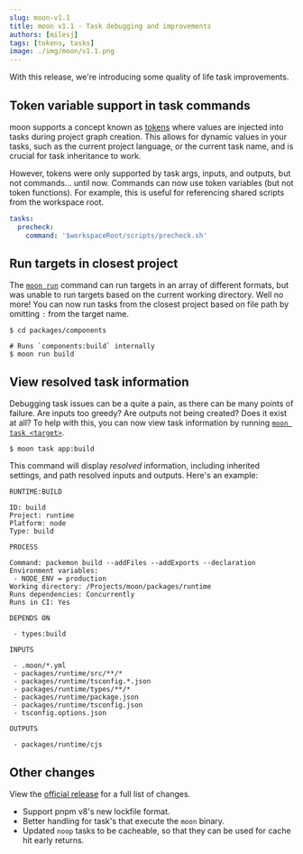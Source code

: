 ```yaml
---
slug: moon-v1.1
title: moon v1.1 - Task debugging and improvements
authors: [milesj]
tags: [tokens, tasks]
image: ./img/moon/v1.1.png
---
```


With this release, we're introducing some quality of life task improvements.

<!--truncate-->

## Token variable support in task commands

moon supports a concept known as [tokens](/docs/concepts/token) where values are injected into tasks
during project graph creation. This allows for dynamic values in your tasks, such as the current
project language, or the current task name, and is crucial for task inheritance to work.

However, tokens were only supported by task args, inputs, and outputs, but not commands... until
now. Commands can now use token variables (but not token functions). For example, this is useful for
referencing shared scripts from the workspace root.

```yaml title="moon.yml"
tasks:
  precheck:
    command: '$workspaceRoot/scripts/precheck.sh'
```

## Run targets in closest project

The [`moon run`](/docs/commands/run) command can run targets in an array of different formats, but
was unable to run targets based on the current working directory. Well no more! You can now run
tasks from the closest project based on file path by omitting `:` from the target name.

```shell
$ cd packages/components

# Runs `components:build` internally
$ moon run build
```

## View resolved task information

Debugging task issues can be a quite a pain, as there can be many points of failure. Are inputs too
greedy? Are outputs not being created? Does it exist at all? To help with this, you can now view
task information by running [`moon task <target>`](/docs/commands/task).

```shell
$ moon task app:build
```

This command will display _resolved_ information, including inherited settings, and path resolved
inputs and outputs. Here's an example:

```
RUNTIME:BUILD

ID: build
Project: runtime
Platform: node
Type: build

PROCESS

Command: packemon build --addFiles --addExports --declaration
Environment variables:
 - NODE_ENV = production
Working directory: /Projects/moon/packages/runtime
Runs dependencies: Concurrently
Runs in CI: Yes

DEPENDS ON

 - types:build

INPUTS

 - .moon/*.yml
 - packages/runtime/src/**/*
 - packages/runtime/tsconfig.*.json
 - packages/runtime/types/**/*
 - packages/runtime/package.json
 - packages/runtime/tsconfig.json
 - tsconfig.options.json

OUTPUTS

 - packages/runtime/cjs
```

## Other changes

View the [official release](https://github.com/moonrepo/moon/releases/tag/v1.1.0) for a full list of
changes.

- Support pnpm v8's new lockfile format.
- Better handling for task's that execute the `moon` binary.
- Updated `noop` tasks to be cacheable, so that they can be used for cache hit early returns.
